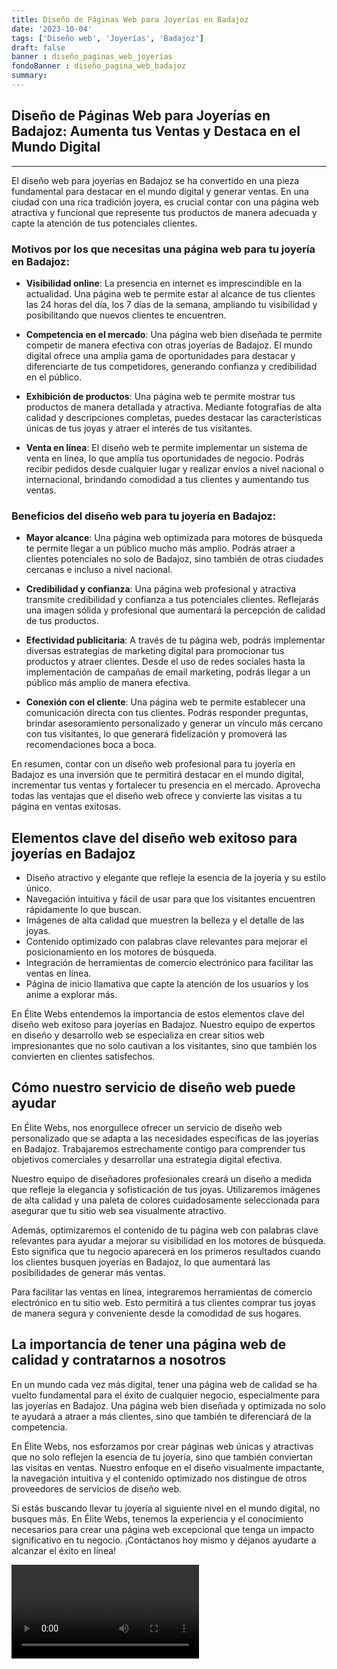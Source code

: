 ```yaml
---
title: Diseño de Páginas Web para Joyerías en Badajoz
date: '2023-10-04'
tags: ['Diseño web', 'Joyerías', 'Badajoz']
draft: false
banner : diseño_paginas_web_joyerías
fondoBanner : diseño_pagina_web_badajoz
summary: 
---
```


## Diseño de Páginas Web para Joyerías en Badajoz: Aumenta tus Ventas y Destaca en el Mundo Digital

---

El diseño web para joyerías en Badajoz se ha convertido en una pieza fundamental para destacar en el mundo digital y generar ventas. En una ciudad con una rica tradición joyera, es crucial contar con una página web atractiva y funcional que represente tus productos de manera adecuada y capte la atención de tus potenciales clientes.

### Motivos por los que necesitas una página web para tu joyería en Badajoz:

- **Visibilidad online**: La presencia en internet es imprescindible en la actualidad. Una página web te permite estar al alcance de tus clientes las 24 horas del día, los 7 días de la semana, ampliando tu visibilidad y posibilitando que nuevos clientes te encuentren.

- **Competencia en el mercado**: Una página web bien diseñada te permite competir de manera efectiva con otras joyerías de Badajoz. El mundo digital ofrece una amplia gama de oportunidades para destacar y diferenciarte de tus competidores, generando confianza y credibilidad en el público.

- **Exhibición de productos**: Una página web te permite mostrar tus productos de manera detallada y atractiva. Mediante fotografías de alta calidad y descripciones completas, puedes destacar las características únicas de tus joyas y atraer el interés de tus visitantes.

- **Venta en línea**: El diseño web te permite implementar un sistema de venta en línea, lo que amplía tus oportunidades de negocio. Podrás recibir pedidos desde cualquier lugar y realizar envíos a nivel nacional o internacional, brindando comodidad a tus clientes y aumentando tus ventas.

### Beneficios del diseño web para tu joyería en Badajoz:

- **Mayor alcance**: Una página web optimizada para motores de búsqueda te permite llegar a un público mucho más amplio. Podrás atraer a clientes potenciales no solo de Badajoz, sino también de otras ciudades cercanas e incluso a nivel nacional.

- **Credibilidad y confianza**: Una página web profesional y atractiva transmite credibilidad y confianza a tus potenciales clientes. Reflejarás una imagen sólida y profesional que aumentará la percepción de calidad de tus productos.

- **Efectividad publicitaria**: A través de tu página web, podrás implementar diversas estrategias de marketing digital para promocionar tus productos y atraer clientes. Desde el uso de redes sociales hasta la implementación de campañas de email marketing, podrás llegar a un público más amplio de manera efectiva.

- **Conexión con el cliente**: Una página web te permite establecer una comunicación directa con tus clientes. Podrás responder preguntas, brindar asesoramiento personalizado y generar un vínculo más cercano con tus visitantes, lo que generará fidelización y promoverá las recomendaciones boca a boca.

En resumen, contar con un diseño web profesional para tu joyería en Badajoz es una inversión que te permitirá destacar en el mundo digital, incrementar tus ventas y fortalecer tu presencia en el mercado. Aprovecha todas las ventajas que el diseño web ofrece y convierte las visitas a tu página en ventas exitosas.

<GifSeo />

<Cta />

## Elementos clave del diseño web exitoso para joyerías en Badajoz

- Diseño atractivo y elegante que refleje la esencia de la joyería y su estilo único.
- Navegación intuitiva y fácil de usar para que los visitantes encuentren rápidamente lo que buscan.
- Imágenes de alta calidad que muestren la belleza y el detalle de las joyas.
- Contenido optimizado con palabras clave relevantes para mejorar el posicionamiento en los motores de búsqueda.
- Integración de herramientas de comercio electrónico para facilitar las ventas en línea.
- Página de inicio llamativa que capte la atención de los usuarios y los anime a explorar más.

En Élite Webs entendemos la importancia de estos elementos clave del diseño web exitoso para joyerías en Badajoz. Nuestro equipo de expertos en diseño y desarrollo web se especializa en crear sitios web impresionantes que no solo cautivan a los visitantes, sino que también los convierten en clientes satisfechos.

## Cómo nuestro servicio de diseño web puede ayudar

En Élite Webs, nos enorgullece ofrecer un servicio de diseño web personalizado que se adapta a las necesidades específicas de las joyerías en Badajoz. Trabajaremos estrechamente contigo para comprender tus objetivos comerciales y desarrollar una estrategia digital efectiva.

Nuestro equipo de diseñadores profesionales creará un diseño a medida que refleje la elegancia y sofisticación de tus joyas. Utilizaremos imágenes de alta calidad y una paleta de colores cuidadosamente seleccionada para asegurar que tu sitio web sea visualmente atractivo.

Además, optimizaremos el contenido de tu página web con palabras clave relevantes para ayudar a mejorar su visibilidad en los motores de búsqueda. Esto significa que tu negocio aparecerá en los primeros resultados cuando los clientes busquen joyerías en Badajoz, lo que aumentará las posibilidades de generar más ventas.

Para facilitar las ventas en línea, integraremos herramientas de comercio electrónico en tu sitio web. Esto permitirá a tus clientes comprar tus joyas de manera segura y conveniente desde la comodidad de sus hogares.

## La importancia de tener una página web de calidad y contratarnos a nosotros

En un mundo cada vez más digital, tener una página web de calidad se ha vuelto fundamental para el éxito de cualquier negocio, especialmente para las joyerías en Badajoz. Una página web bien diseñada y optimizada no solo te ayudará a atraer a más clientes, sino que también te diferenciará de la competencia.

En Élite Webs, nos esforzamos por crear páginas web únicas y atractivas que no solo reflejen la esencia de tu joyería, sino que también conviertan las visitas en ventas. Nuestro enfoque en el diseño visualmente impactante, la navegación intuitiva y el contenido optimizado nos distingue de otros proveedores de servicios de diseño web.

Si estás buscando llevar tu joyería al siguiente nivel en el mundo digital, no busques más. En Élite Webs, tenemos la experiencia y el conocimiento necesarios para crear una página web excepcional que tenga un impacto significativo en tu negocio. ¡Contáctanos hoy mismo y déjanos ayudarte a alcanzar el éxito en línea!

<Video />

<CtaBot job='Joyerías' city='Badajoz'/>

<Gmaps query='Badajoz+españa+maps' />